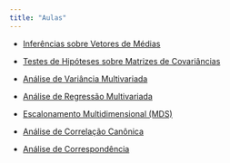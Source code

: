 ---
title: "Aulas"
---

- [Inferências sobre Vetores de Médias](/aulas/Inferencias_Medias/Teste_medias.html "Inferências sobre Vetores de Médias"){aria-label="Inferências sobre Vetores de Médias"}

- [Testes de Hipóteses sobre Matrizes de Covariâncias](/aulas/Inferencia_Covariancias/Teste_covariancias.html "Testes de Hipóteses sobre Matrizes de Covariâncias"){aria-label="Testes de Hipóteses sobre Matrizes de Covariâncias"}

- [Análise de Variância Multivariada](/aulas/Manova/manova.html "Manova"){aria-label="Manova"}

- [Análise de Regressão Multivariada](/aulas/Regressao_Multivariada/regressao.html "Regressão Multivariada"){aria-label="Regressão Multivariada"}

- [Escalonamento Multidimensional (MDS)](/aulas/Escalonamento/escalonamento.html "Escalonamento Multidimensional"){aria-label="Escalonamento Multidimensional"}

- [Análise de Correlação Canônica](/aulas/Correlacao_Canonica/canonica.html "Análise de Correlação Canônica"){aria-label="Análise de Correlação Canônica"}

- [Análise de Correspondência](/aulas/Analise_Correspondencia/correspondencia.html "Análise de Correspondência"){aria-label="Análise de Correspondência"}
